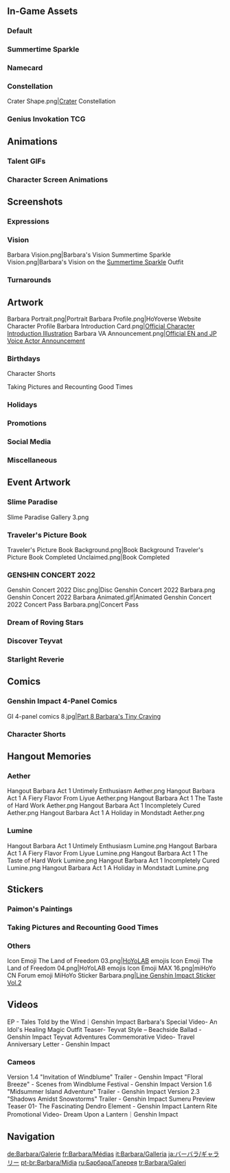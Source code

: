 {{CharacterTabs}}
{{TOC Limit}}
==In-Game Assets==
===Default===
{{Assets}}

===Summertime Sparkle===
{{Assets/Outfit|Summertime Sparkle}}

===Namecard===
{{Assets/Namecard|Flow|Barbara}}

===Constellation===
<gallery>Crater Shape.png|[[Crater]] Constellation</gallery>

===Genius Invokation TCG===
{{Main|Genius Invokation TCG}}
{{Genius Invokation TCG Cards by Featured Gallery}}

==Animations==
===Talent GIFs===
{{Talent Previews by Character|Barbara}}

===Character Screen Animations===
{{Preview/CharacterAnimations}}

==Screenshots==
===Expressions===
{{Character Expression|Barbara|Default|Disappointed|Wink}}

===Vision===
<gallery>
Barbara Vision.png|Barbara's Vision
Summertime Sparkle Vision.png|Barbara's Vision on the [[Summertime Sparkle]] Outfit</gallery>

===Turnarounds===
{{Turnarounds}}

==Artwork==
<gallery>
Barbara Portrait.png|Portrait
Barbara Profile.png|HoYoverse Website Character Profile
Barbara Introduction Card.png|[https://twitter.com/GenshinImpact/status/1164869925346959362 Official Character Introduction Illustration]
Barbara VA Announcement.png|[https://twitter.com/GenshinImpact/status/1323085492439560193 Official EN and JP Voice Actor Announcement]
</gallery>

===Birthdays===
{{Files by Character Gallery|Barbara Birthday Artwork|character = Barbara|not1=Character Shorts|not2=Taking Pictures and Recounting Good Times Images}}

;Character Shorts
{{Files by Character Gallery|Barbara Birthday Artwork|character = Barbara|not1=Character Birthday Artwork|not2=Taking Pictures and Recounting Good Times Images}}

;Taking Pictures and Recounting Good Times
{{Main|Taking Pictures and Recounting Good Times/Barbara}}
{{Files by Character Gallery|Barbara Birthday Artwork|character = Barbara|not1=Character Shorts|not2=Character Birthday Artwork}}

===Holidays===
{{Files by Character Gallery|Holiday Artwork}}

===Promotions===
{{Files by Character Gallery|Promotional Artwork}}

===Social Media===
{{Files by Character Gallery|Social Media Celebration}}

===Miscellaneous===
{{Files by Character Gallery|Miscellaneous Artwork}}

==Event Artwork==
===Slime Paradise===
{{Main|Slime Paradise}}
<gallery>Slime Paradise Gallery 3.png</gallery>

===Traveler's Picture Book===
{{Main|Traveler's Picture Book/2021-07-03}}
<gallery>
Traveler's Picture Book Background.png|Book Background
Traveler's Picture Book Completed Unclaimed.png|Book Completed
</gallery>

===GENSHIN CONCERT 2022===
{{Main|Genshin Concert/2022 Melodies of an Endless Journey}}
<gallery>
Genshin Concert 2022 Disc.png|Disc
Genshin Concert 2022 Barbara.png
Genshin Concert 2022 Barbara Animated.gif|Animated
Genshin Concert 2022 Concert Pass Barbara.png|Concert Pass
</gallery>

===Dream of Roving Stars===
{{Main|Dream of Roving Stars}}
{{Files by Character Gallery|Dream of Roving Stars Images}}

===Discover Teyvat===
{{Main|Discover Teyvat}}
{{Files by Character Gallery|Discover Teyvat Images}}

===Starlight Reverie===
{{Main|Starlight Reverie}}
{{Files by Character Gallery|Starlight Reverie Images}}

==Comics==
===Genshin Impact 4-Panel Comics===
<gallery>
GI 4-panel comics 8.jpg|[https://twitter.com/GenshinImpact/status/1358264223873200128 Part 8 Barbara's Tiny Craving]
</gallery>

===Character Shorts===
{{Files by Character Gallery|Character Shorts|character = Barbara|not1=Barbara Birthday Artwork}}

==Hangout Memories==
{{Main|Wellspring of Healing}}
===Aether===
<gallery>
Hangout Barbara Act 1 Untimely Enthusiasm Aether.png
Hangout Barbara Act 1 A Fiery Flavor From Liyue Aether.png
Hangout Barbara Act 1 The Taste of Hard Work Aether.png
Hangout Barbara Act 1 Incompletely Cured Aether.png
Hangout Barbara Act 1 A Holiday in Mondstadt Aether.png
</gallery>
===Lumine===
<gallery>
Hangout Barbara Act 1 Untimely Enthusiasm Lumine.png
Hangout Barbara Act 1 A Fiery Flavor From Liyue Lumine.png
Hangout Barbara Act 1 The Taste of Hard Work Lumine.png
Hangout Barbara Act 1 Incompletely Cured Lumine.png
Hangout Barbara Act 1 A Holiday in Mondstadt Lumine.png
</gallery>

==Stickers==
===Paimon's Paintings===
{{Paimon's Paintings Images|Barbara|nochar=1|nopplink=1}}

===Taking Pictures and Recounting Good Times===
{{Files by Character Gallery|Taking Pictures and Recounting Good Times Sprites}}

===Others===
<gallery>
Icon Emoji The Land of Freedom 03.png|[[HoYoLAB]] emojis
Icon Emoji The Land of Freedom 04.png|HoYoLAB emojis
Icon Emoji MAX 16.png|miHoYo CN Forum emoji
MiHoYo Sticker Barbara.png|[https://store.line.me/stickershop/product/14369332/en Line Genshin Impact Sticker Vol.2]
</gallery>

==Videos==
<gallery>
EP - Tales Told by the Wind｜Genshin Impact
Barbara's Special Video- An Idol's Healing Magic
Outfit Teaser- Teyvat Style – Beachside Ballad - Genshin Impact
Teyvat Adventures Commemorative Video- Travel Anniversary Letter - Genshin Impact
</gallery>

===Cameos===
<gallery>
Version 1.4 "Invitation of Windblume" Trailer - Genshin Impact
"Floral Breeze" - Scenes from Windblume Festival - Genshin Impact
Version 1.6 "Midsummer Island Adventure" Trailer - Genshin Impact
Version 2.3 "Shadows Amidst Snowstorms" Trailer - Genshin Impact
Sumeru Preview Teaser 01- The Fascinating Dendro Element - Genshin Impact
Lantern Rite Promotional Video- Dream Upon a Lantern｜Genshin Impact
</gallery>
<!--
==References==
{{Reflist}}-->

==Navigation==
{{Character Navbox|Gallery}}

[[de:Barbara/Galerie]]
[[fr:Barbara/Médias]]
[[it:Barbara/Galleria]]
[[ja:バーバラ/ギャラリー]]
[[pt-br:Barbara/Mídia]]
[[ru:Барбара/Галерея]]
[[tr:Barbara/Galeri]]